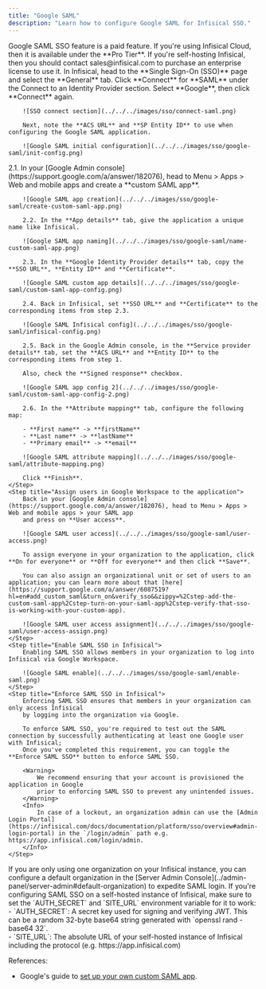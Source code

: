 ```yaml
---
title: "Google SAML"
description: "Learn how to configure Google SAML for Infisical SSO."
---
```


<Info>
  Google SAML SSO feature is a paid feature. If you're using Infisical Cloud,
  then it is available under the **Pro Tier**. If you're self-hosting Infisical,
  then you should contact sales@infisical.com to purchase an enterprise license
  to use it.
</Info>

<Steps>
   <Step title="Prepare the SAML SSO configuration in Infisical">
        In Infisical, head to the **Single Sign-On (SSO)** page and select the **General** tab. Click **Connect** for **SAML** under the Connect to an Identity Provider section. Select **Google**, then click **Connect** again.

        ![SSO connect section](../../../images/sso/connect-saml.png)

        Next, note the **ACS URL** and **SP Entity ID** to use when configuring the Google SAML application.

        ![Google SAML initial configuration](../../../images/sso/google-saml/init-config.png)

   </Step>
   <Step title="Create a SAML application in Google">
        2.1. In your [Google Admin console](https://support.google.com/a/answer/182076), head to Menu > Apps > Web and mobile apps and
        create a **custom SAML app**.

        ![Google SAML app creation](../../../images/sso/google-saml/create-custom-saml-app.png)

        2.2. In the **App details** tab, give the application a unique name like Infisical.

        ![Google SAML app naming](../../../images/sso/google-saml/name-custom-saml-app.png)

        2.3. In the **Google Identity Provider details** tab, copy the **SSO URL**, **Entity ID** and **Certificate**.

        ![Google SAML custom app details](../../../images/sso/google-saml/custom-saml-app-config.png)

        2.4. Back in Infisical, set **SSO URL** and **Certificate** to the corresponding items from step 2.3.

        ![Google SAML Infisical config](../../../images/sso/google-saml/infisical-config.png)

        2.5. Back in the Google Admin console, in the **Service provider details** tab, set the **ACS URL** and **Entity ID** to the corresponding items from step 1.

        Also, check the **Signed response** checkbox.

        ![Google SAML app config 2](../../../images/sso/google-saml/custom-saml-app-config-2.png)

        2.6. In the **Attribute mapping** tab, configure the following map:

        - **First name** -> **firstName**
        - **Last name** -> **lastName**
        - **Primary email** -> **email**

        ![Google SAML attribute mapping](../../../images/sso/google-saml/attribute-mapping.png)

        Click **Finish**.
    </Step>
    <Step title="Assign users in Google Workspace to the application">
        Back in your [Google Admin console](https://support.google.com/a/answer/182076), head to Menu > Apps > Web and mobile apps > your SAML app
        and press on **User access**.

        ![Google SAML user access](../../../images/sso/google-saml/user-access.png)

        To assign everyone in your organization to the application, click **On for everyone** or **Off for everyone** and then click **Save**.

        You can also assign an organizational unit or set of users to an application; you can learn more about that [here](https://support.google.com/a/answer/6087519?hl=en#add_custom_saml&turn_on&verify_sso&&zippy=%2Cstep-add-the-custom-saml-app%2Cstep-turn-on-your-saml-app%2Cstep-verify-that-sso-is-working-with-your-custom-app).

        ![Google SAML user access assignment](../../../images/sso/google-saml/user-access-assign.png)
    </Step>
    <Step title="Enable SAML SSO in Infisical">
        Enabling SAML SSO allows members in your organization to log into Infisical via Google Workspace.

        ![Google SAML enable](../../../images/sso/google-saml/enable-saml.png)
    </Step>
    <Step title="Enforce SAML SSO in Infisical">
        Enforcing SAML SSO ensures that members in your organization can only access Infisical
        by logging into the organization via Google.

        To enforce SAML SSO, you're required to test out the SAML connection by successfully authenticating at least one Google user with Infisical;
        Once you've completed this requirement, you can toggle the **Enforce SAML SSO** button to enforce SAML SSO.

        <Warning>
            We recommend ensuring that your account is provisioned the application in Google
            prior to enforcing SAML SSO to prevent any unintended issues.
        </Warning>
        <Info>
            In case of a lockout, an organization admin can use the [Admin Login Portal](https://infisical.com/docs/documentation/platform/sso/overview#admin-login-portal) in the `/login/admin` path e.g. https://app.infisical.com/login/admin.
        </Info>
    </Step>

</Steps>

<Tip>
    If you are only using one organization on your Infisical instance, you can configure a default organization in the [Server Admin Console](../admin-panel/server-admin#default-organization) to expedite SAML login.
</Tip>

<Note>
    If you're configuring SAML SSO on a self-hosted instance of Infisical, make
    sure to set the `AUTH_SECRET` and `SITE_URL` environment variable for it to
    work:
    <div class="height:1px;"/>
    - `AUTH_SECRET`: A secret key used for signing and verifying JWT. This
    can be a random 32-byte base64 string generated with `openssl rand -base64
    32`.
    <div class="height:1px;"/>
    - `SITE_URL`: The absolute URL of your self-hosted instance of Infisical including the protocol (e.g. https://app.infisical.com)
</Note>

References:

- Google's guide to [set up your own custom SAML app](https://support.google.com/a/answer/6087519?hl=en#add_custom_saml&turn_on&verify_sso&&zippy=%2Cstep-add-the-custom-saml-app%2Cstep-turn-on-your-saml-app%2Cstep-verify-that-sso-is-working-with-your-custom-app).
